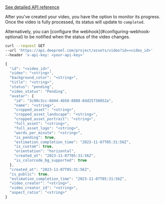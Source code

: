 [See detailed API reference](/api-reference/video/get-video)

After you've created your video, you have the option to monitor its progress. Once the video is fully processed,
its status will update to `completed`.

<Note>
  Alternatively, you can [configure the webhook](#configuring-webhook-optional)
  to be notified when the status of the video changes.
</Note>

<CodeGroup>

```bash Request
curl --request GET
--url 'https://api.deepreel.com/project/assets/video?id=<video_id>'
--header 'x-api-key: <your-api-key>'
```

```javascript Response (Processing)
{
  "id": "<video_id>",
  "video": "<string>",
  "background_color": "<string>",
  "title": "<string>",
  "status": "pending",
  "video_status": "Pending",
  "avatar": {
    "id": "3c90c3cc-0d44-4b50-8888-8dd25736052a",
    "name": "<string>",
    "cropped_asset": "<string>",
    "cropped_asset_landscape": "<string>",
    "cropped_asset_portrait": "<string>",
    "full_asset": "<string>",
    "full_asset_logo": "<string>",
    "words_per_minute": "<string>",
    "is_pending": true,
    "estimation_completion_time": "2023-11-07T05:31:56Z",
    "is_custom": true,
    "orientation": "horizontal",
    "created_at": "2023-11-07T05:31:56Z",
    "is_colorcode_bg_supported": true
  },
  "created_at": "2023-11-07T05:31:56Z",
  "is_public": true,
  "estimation_completion_time": "2023-11-07T05:31:56Z",
  "video_creator": "<string>",
  "video_creator_id": "<string>",
  "aspect_ratio": "<string>"
}
```

</CodeGroup>
